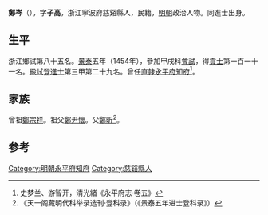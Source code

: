 '''鄭岑'''（{{bd|1420年||？}}），字'''子高'''，浙江寧波府慈谿縣人，民籍，[[明朝|明朝]]政治人物。同進士出身。

==生平==
浙江鄉試第八十五名。[[景泰|景泰]]五年（1454年），參加甲戌科[[會試|會試]]，得[[貢士|貢士]]第一百一十一名。[[殿試|殿試]]登[[進士|進士]]第三甲第二十九名。曾任[[北直隸|直隸]][[永平府|永平府]][[知府|知府]]<ref>史梦兰、游智开，清光緒《永平府志·卷五》</ref>。

==家族==
曾祖[[鄭宗祥|鄭宗祥]]。祖父[[鄭尹懷|鄭尹懷]]。父[[鄭昕|鄭昕]]<ref>《天一阁藏明代科举录选刊·登科录》（《景泰五年进士登科录》）</ref>。

==参考==
{{reflist}}
{{明朝人物小作品}}
{{景泰五年甲戌科殿試金榜}}
{{DEFAULTSORT:Zheng鄭}}
[[Category:明朝永平府知府|Category:明朝永平府知府]]
[[Category:慈谿縣人|Category:慈谿縣人]]